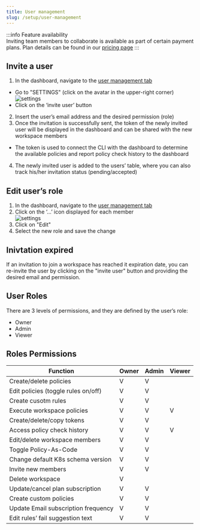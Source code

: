 ```yaml
---
title: User management
slug: /setup/user-management
---
```


:::info Feature availability  
Inviting team members to collaborate is available as part of certain payment plans. Plan details can be found in our [pricing page](https://www.datree.io/pricing)
:::

## Invite a user

1. In the dashboard, navigate to the [user management tab](https://app.datree.io/settings/user-management)  
- Go to "SETTINGS" (click on the avatar in the upper-right corner)  
![settings](/img/setup/account-token/1.png)
- Click on the ‘invite user’ button  
2. Insert the user’s email address and the desired permission (role)
3. Once the invitation is successfully sent, the token of the newly invited user will be displayed in the dashboard and can be shared with the new workspace members  
- The token is used to connect the CLI with the dashboard to determine the available policies and report policy check history to the dashboard  
4. The newly invited user is added to the users’ table, where you can also track his/her invitation status (pending/accepted)  

## Edit user’s role
1. In the dashboard, navigate to the [user management tab](https://app.datree.io/settings/user-management)  
2. Click on the ‘...’ icon displayed for each member  
![settings](/img/setup/user-management/edit-user.png)
3. Click on "Edit"
4. Select the new role and save the change  

## Inivtation expired
If an invitation to join a workspace has reached it expiration date, you can re-invite the user by clicking on the "invite user" button and providing the desired email and permission.

## User Roles 
There are 3 levels of permissions, and they are defined by the user’s role:  
- Owner
- Admin
- Viewer

## Roles Permissions
| Function | Owner | Admin | Viewer |
|----------|-------|-------|--------|
|Create/delete policies|V|V||
|Edit policies (toggle rules on/off)|V|V||
|Create cusotm rules|V|V||
|Execute workspace policies|V|V|V|
|Create/delete/copy tokens|V|V||
|Access policy check history|V|V|V|
|Edit/delete workspace members|V|V||
|Toggle Policy-As-Code|V|V||
|Change default K8s schema version|V|V||
|Invite new members|V|V||
|Delete workspace|V|||
|Update/cancel plan subscription|V|V||
|Create custom policies|V|V||
|Update Email subscription frequency|V|V||
|Edit rules’ fail suggestion text|V|V||





